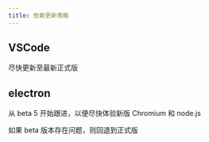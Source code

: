 ```yaml
---
title: 依赖更新策略
---
```


## VSCode

尽快更新至最新正式版

## electron

从 beta 5 开始跟进，以便尽快体验新版 Chromium 和 node.js

如果 beta 版本存在问题，则回退到正式版
